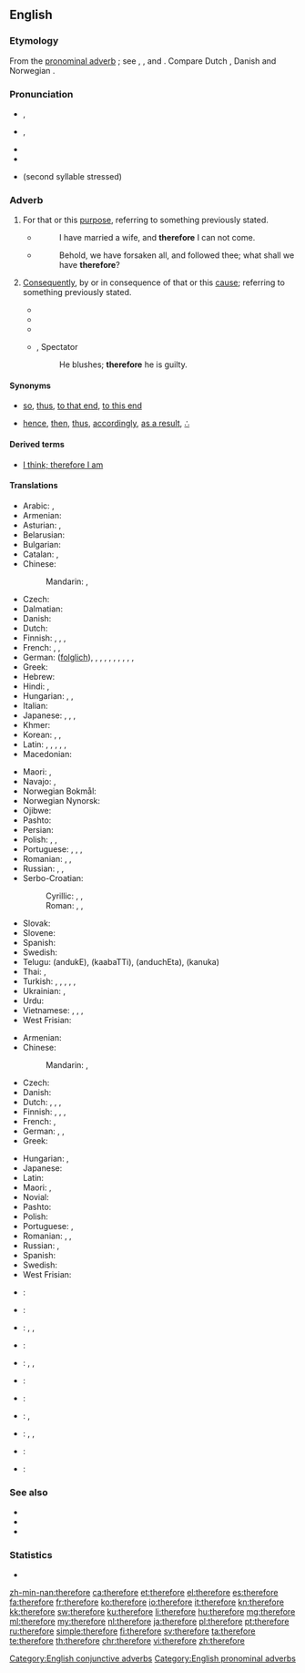 ==English==

===Etymology===
From the {{etyl|ang|en}} [[pronominal adverb]] {{term|therfore|lang=ang}}; see {{term|there|lang=en}}, {{term|fore|lang=en}}, and {{term|for|lang=en}}. Compare Dutch {{term|daarvoor|lang=nl}}, Danish and Norwegian {{term|derfor|lang=nb}}.

===Pronunciation===
* {{a|RP}} {{IPA|/ˈðɛəfɔː/}}, {{X-SAMPA|/"DE@fO:/}}
* {{a|GenAm}} {{IPA|/ˈðɛɹfɔɹ/}}, {{X-SAMPA|/"DErfOr/}}
* {{audio|en-us-therefore.ogg|Audio (US)}}
* {{hyphenation|there|fore}}
* {{homophones|lang=en|therefor}} (second syllable stressed)

===Adverb===
{{en-adv|-}}

# {{context|conjunctive|lang=en}} For that or this [[purpose]], referring to something previously stated.
#* {{RQ:Authorized Version|Luke|14|20}}
#*: I have married a wife, and '''therefore''' I can not come.
#* {{RQ:Authorized Version|Matthew|19|27}}
#*: Behold, we have forsaken all, and followed thee; what shall we have '''therefore'''?
# {{context|conjunctive|lang=en}} [[consequently|Consequently]], by or in consequence of that or this [[cause]]; referring to something previously stated.
#*{{quote-book|year=1637|author={{w|René Descartes}}|title={{w|Discourse on the Method}}
|passage=Je pense, donc je suis (I think, '''therefore''' I am)}}
#*{{quote-book|year=1898|author={{w|Winston Churchill (novelist)|Winston Churchill}}
|title={{w|The Celebrity}}|chapter=1
|passage=In the old days, to my commonplace and unobserving mind, he gave no evidences of genius whatsoever. He never read me any of his manuscripts,&nbsp;[&hellip;], and '''therefore''' my lack of detection of his promise may in some degree be pardoned.}}
#*{{quote-magazine|year=2012|month=March-April|author=[[w:Terry Sejnowski|Terrence J. Sejnowski]]
|volume=100|issue=2|page=171|magazine={{w|American Scientist}}
|title=[http://www.americanscientist.org/bookshelf/pub/well-connected-brains Well-connected Brains]
|passage=Creating a complete map of the human connectome would '''therefore''' be a monumental milestone but not the end of the journey to understanding how our brains work.}}
#* {{rfdate}}, Spectator
#*: He blushes; '''therefore''' he is guilty.


====Synonyms====
* {{sense|for that purpose}} [[so]], [[thus]], [[to that end]], [[to this end]]
* {{sense|consequently}} [[hence]], [[then]], [[thus]], [[accordingly]], [[as a result]], [[∴]] {{qualifier|math}}

====Derived terms====
* [[I think; therefore I am]]

====Translations====
{{trans-top|for that or this reason; for that}}
* Arabic: {{t-|ar|لذلك|tr=li-ḏālik, li-ḏālika}}, {{t-|ar|لهذا|tr=li-hāḏā}}
* Armenian: {{t-|hy|ուրեմն|tr=uremn|sc=Armn}}
* Asturian: {{t-|ast|poro}}, {{t-|ast|por eso}}
* Belarusian: {{t-|be|таму|tr=tamú|sc=Cyrl}}
* Bulgarian: {{t+|bg|затова|tr=zatová|sc=Cyrl}}
* Catalan: {{t-|ca|per tant}}, {{t-|ca|per això}}
* Chinese:
*: Mandarin: {{t+|cmn|所以|tr=suǒyǐ|sc=Hani}}, {{t+|cmn|因此|tr=yīncǐ|sc=Hani}}
* Czech: {{t+|cs|proto}}
* Dalmatian: {{tø|dlm|duanc}}
* Danish: {{t-|da|derfor}}
* Dutch: {{t+|nl|daarom}}
* Finnish: {{t+|fi|siksi}}, {{t-|fi|sen vuoksi}}, {{t-|fi|sen takia}}, {{t+|fi|joten}}
* French: {{t+|fr|donc}}, {{t-|fr|pour ça}}, {{t+|fr|en conséquence}}
* German: {{t+|de|also}} ([[folglich]]), {{t+|de|daher}}, {{qualifier|archaic}} {{t-|de|sonach}}, {{t+|de|darum}}, {{qualifier|literary}} {{t+|de|demnach}}, {{t+|de|demzufolge}}, {{t+|de|deshalb}}, {{t+|de|deswegen}}, {{t+|de|mithin}}, {{t+|de|somit}}, {{qualifier|literary}} {{t-|de|sonach}}
* Greek: {{t+|el|επομένως|tr=epoménos}}
* Hebrew: {{t+|he|אָז|tr=az}}
* Hindi: {{t-|hi|इसलिए|tr=isli'e|sc=Deva}}, {{t-|hi|इसलिये|tr=isli'e|sc=Deva}}
* Hungarian: {{t+|hu|azért}}, {{t+|hu|ezért}}, {{t+|hu|emiatt}}
* Italian: {{t+|it|quindi}}
* Japanese: {{t-|ja|それ故に|tr=[[それゆえに]], sore-yue-ni|sc=Jpan}}, {{t-|ja|故に|tr=[[ゆえに]], yue-ni|sc=Jpan}}, {{t-|ja|ですから|tr=desu kara}}, {{t-|ja|従って|tr=[[したがって]], shitagatte}}
* Khmer: {{t-|km|អញ្ចឹង|tr=añchəng|sc=Khmr}}
* Korean: {{t+|ko|따라서|tr=ttaraseo|sc=Kore}}, {{t+|ko|그래서|tr=geuraeseo|sc=Kore}}, {{t+|ko|그러므로|tr=geureomeuro|sc=Kore}}
* Latin: {{t+|la|ergō}}, {{t-|la|igitur}}, {{t+|la|itaque}}, {{t+|la|autem}}, {{t-|la|propterea}}, {{t-|la|propterea}}
* Macedonian: {{t-|mk|затоа|tr=zatoa|sc=Cyrl}}
{{trans-mid}}
* Maori: {{t-|mi|nā reira}} {{qualifier|refers to past events}}, {{t-|mi|mā reira}} {{qualifier|for future events}}
* Navajo: {{tø|nv|háálá}}, {{tø|nv|éí biniinaa}}
* Norwegian Bokmål: {{t+|nb|derfor}}
* Norwegian Nynorsk: {{t-|nn|difor}}
* Ojibwe: {{tø|oj|nindawaa}}
* Pashto: {{t-|ps|ځکه|tr=źëka}}
* Persian: {{t-|fa|بدلیل آن|tr=be-dalil-e ân|sc=fa-Arab}}
* Polish: {{t+|pl|więc}}, {{t+|pl|zatem}}, {{t+|pl|dlatego}}
* Portuguese: {{t+|pt|portanto}}, {{t-|pt|assim sendo}}, {{t-|pt|por isto}}, {{t+|pt|logo}}
* Romanian: {{t+|ro|deci}}, {{t+|ro|așadar}}, {{t-|ro|prin urmare}}
* Russian: {{t+|ru|поэтому|tr=poétomu}}, {{t+|ru|потому|tr=potomú|sc=Cyrl}}, {{t+|ru|посему|tr=posemú|sc=Cyrl}} {{qualifier|dated or poetic}}
* Serbo-Croatian:
*: Cyrillic: {{t-|sh|дакле}}, {{t-|sh|стога}}, {{t-|sh|зато}}
*: Roman: {{t-|sh|dakle}}, {{t-|sh|stoga}}, {{t-|sh|zato}}
* Slovak: {{t-|sk|preto}}
* Slovene: {{t-|sl|zato}}
* Spanish: {{t+|es|por eso}}
* Swedish: {{t+|sv|därför}}
* Telugu: {{t-|te|అందుకే}} (andukE), {{t+|te|కాబట్టి}} (kaabaTTi), {{t+|te|అందుచేత}} (anduchEta), {{t+|te|కనుక}} (kanuka)
* Thai: {{t-|th|ดังนั้น|tr=dang-nán|sc=Thai}}, {{t-|th|แล้วจึง|tr=láew-jeung|sc=Thai}}
* Turkish: {{qualifier|obsolete}} {{t+|tr|binaenaleyh}}, {{t-|tr|bu nedenle}}, {{t-|tr|bu yüzden}}, {{t-|tr|o yüzden}}, {{t-|tr|bundan dolayı}}, {{t+|tr|dolayısıyla}}
* Ukrainian: {{t-|uk|тому|tr=tomú|sc=Cyrl}}, {{t-|uk|затим|tr=zatým|sc=Cyrl}}
* Urdu: {{t-|ur|اس لئے|tr=is li'e|sc=ur-Arab}}
* Vietnamese: {{t-|vi|bởi vậy}}, {{t-|vi|cho nên}}, {{t+|vi|vì thế}}, {{t+|vi|vậy thì}}
* West Frisian: {{t-|fy|dêrom}}
{{trans-bottom}}

{{trans-top|consequently; by consequence}}
* Armenian: {{t-|hy|հետևաբար|tr=hetevabar|sc=Armn}}
* Chinese:
*: Mandarin: {{t-|cmn|所以|tr=suǒyǐ|sc=Hani}}, {{t-|cmn|因此|tr=yīncǐ|sc=Hani}}
* Czech: {{t+|cs|proto}}
* Danish: {{t-|da|derfor}}
* Dutch: {{t+|nl|daarom}}, {{t+|nl|bijgevolg}} {{qualifier|formal}}, {{t+|nl|daardoor}} {{qualifier|beginning of sentence}}, {{t+|nl|waardoor}} {{qualifier|not in beginning of sentence}}
* Finnish: {{t+|fi|siksi}}, {{t-|fi|sen vuoksi}}, {{t-|fi|sen takia}}, {{t+|fi|joten}}
* French: {{t+|fr|par conséquent}}, {{t+|fr|en conséquence}}
* German: {{t+|de|deswegen}}, {{t+|de|deshalb}}, {{t+|de|darum}}
* Greek: {{t+|el|επομένως|tr=epoménos}}
{{trans-mid}}
* Hungarian: {{t+|hu|következésképpen}}, {{t+|hu|tehát}}
* Japanese: {{t-|ja|従って|tr=[[したがって]], shitagatte}}
* Latin: {{t-|la|igitur}}
* Maori: {{t-|mi|nā reira}} {{qualifier|refers to past events}}, {{t-|mi|mā reira}} {{qualifier|for future events}}
* Novial: {{tø|nov|dunke}}
* Pashto: {{t+|ps|نو|tr=no}}
* Polish: {{t+|pl|więc}}
* Portuguese: {{t+|pt|portanto}}, {{t+|pt|consequentemente}}
* Romanian: {{t+|ro|deci}}, {{t+|ro|așadar}}, {{t-|ro|prin urmare}}
* Russian: {{t+|ru|следовательно|tr=slédovatel'no}}, {{qualifier|somewhat}} {{t+|ru|зато|tr=zató}}
* Spanish: {{t+|es|por eso}}
* Swedish: {{t+|sv|därför}}
* West Frisian: {{t-|fy|dêrom}}
{{trans-bottom}}

{{checktrans-top}}
* {{ttbc|crh}}: {{tø|crh|ayse}}
* {{ttbc|ka}}: {{t-|ka|ამიტომ|tr=amitom}}
* {{ttbc|is}}: {{t+|is|þess vegna}}, {{t-|is|þar af leiðir}}, {{t-|is|þar af leiðandi}}
* {{ttbc|io}}: {{t+|io|do}}
* {{ttbc|it}}: {{t+|it|dunque}}, {{t+|it|quindi}}, {{t-|it|per questo}}
{{trans-mid}}
* {{ttbc|ko}}: {{t+|ko|그러므로|tr=keureomeuro|sc=Kore}}
* {{ttbc|no}}: {{t+|no|derfor}}
* {{ttbc|ang}}: {{t-|ang|þæs|sc=Latinx}}, {{t-|ang|þȳ|sc=Latinx}} <!-- was "[[þy|þȳ]]" - assumed inflected form or vocalised spelling; please verify if linking is acceptable. see [[User:Kephir/gadgets/xte#Translation_fixing]] -->
* {{ttbc|es}}: {{t-|es|por consiguiente}}, {{t-|es|por lo tanto}}, {{t+|es|por eso}}
* {{ttbc|sv}}: {{t+|sv|därför}}
* {{ttbc|vo}}: {{t+|vo|klu}}
{{trans-bottom}}

===See also===
* {{there-words}}
* {{here-words}}
* {{where-words}}

===Statistics===
* {{rank|rest|2|open|326|therefore|feet|lay|along}}

[[Category:English conjunctive adverbs]]
[[Category:English pronominal adverbs]]

[[zh-min-nan:therefore]]
[[ca:therefore]]
[[et:therefore]]
[[el:therefore]]
[[es:therefore]]
[[fa:therefore]]
[[fr:therefore]]
[[ko:therefore]]
[[io:therefore]]
[[it:therefore]]
[[kn:therefore]]
[[kk:therefore]]
[[sw:therefore]]
[[ku:therefore]]
[[li:therefore]]
[[hu:therefore]]
[[mg:therefore]]
[[ml:therefore]]
[[my:therefore]]
[[nl:therefore]]
[[ja:therefore]]
[[pl:therefore]]
[[pt:therefore]]
[[ru:therefore]]
[[simple:therefore]]
[[fi:therefore]]
[[sv:therefore]]
[[ta:therefore]]
[[te:therefore]]
[[th:therefore]]
[[chr:therefore]]
[[vi:therefore]]
[[zh:therefore]]